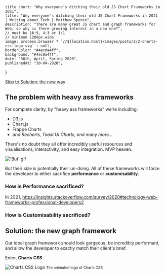 
    title_short: "Why everyone's ditching their old JS Chart Frameworks in 2021",
    title: "Why everyone's ditching their old JS Chart Frameworks in 2021 | Writing about Tech | Matthew Spence",
    description: "There are many great JS chart and graph frameworks for Web, so why is there growing interest in a new one?",
    // must be 16:9, 4:3 or 1:1
    // minimum 1200px wide
    image: process.browser ? `//${location.host}/images/posts/2/2-charts-css-logo.svg` : null,
    borderColor: "#4ec0a4ff",
    background: "#4ec0a4ff",
    date: "30th, April, Spring 2020",
    publishedAt: "30-04-2020",
}

<a href="#solution-the-new-graph-framework">Skip to Solution: the new way</a>

## The problem with heavy ass frameworks

For complete clarity, by "heavy ass frameworks" we're including:

* D3.js
* Chart.js
* Frappe Charts
* *and Recharts, Toast UI Charts, and many more...*

There's no doubt they all offer incredibly useful resources and visualisations, interactivity, and easy integration. MVP heaven.

<div className="text-center pt-4 pb-8">
    <img src="https://media.giphy.com/media/ietRAbr5SBBGJmSp5h/giphy.gif" alt="'But' gif" className="!mb-3 mx-auto rounded-lg" />
</div>

But their size is potentially their un-doing. All of these frameworks will force the developer to either sacrifice **performance** or **customisability**.

### How is Performance sacrificed?

In 2021, https://insights.stackoverflow.com/survey/2020#technology-web-frameworks-professional-developers2

### How is Customisability sacrificed?



## Solution: the new graph framework

Our ideal graph framework should look gorgeous, be incredibly performant, and allow the developer to exactly match their client's brief.

Enter, **Charts CSS**.

<div className="text-center pt-4 pb-8">
    <img src="/images/posts/2/2-charts-css-logo.svg" alt="Charts CSS Logo" className="!mb-3 mx-auto rounded-lg !max-w-md" />
    <small>The animated logo of Charts CSS</small>
</div>


